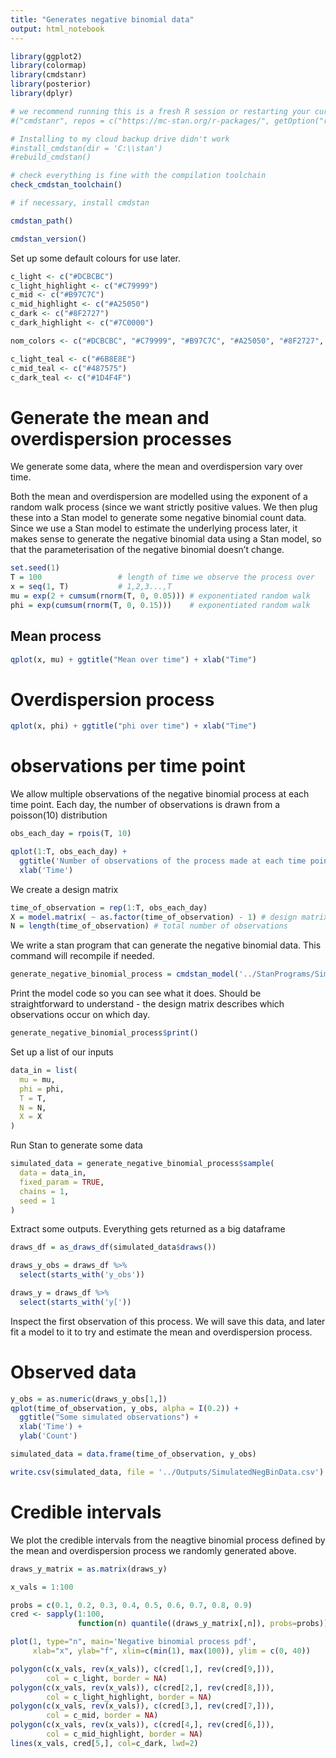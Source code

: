```yaml
---
title: "Generates negative binomial data"
output: html_notebook
---
```


```r
library(ggplot2)
library(colormap)
library(cmdstanr)
library(posterior)
library(dplyr)
```

```r
# we recommend running this is a fresh R session or restarting your current session
#("cmdstanr", repos = c("https://mc-stan.org/r-packages/", getOption("repos")))
```


```r
# Installing to my cloud backup drive didn't work
#install_cmdstan(dir = 'C:\\stan')
#rebuild_cmdstan()

# check everything is fine with the compilation toolchain
check_cmdstan_toolchain()

# if necessary, install cmdstan
```

```r
cmdstan_path()
```

```r
cmdstan_version()
```


Set up some default colours for use later.

```r

c_light <- c("#DCBCBC")
c_light_highlight <- c("#C79999")
c_mid <- c("#B97C7C")
c_mid_highlight <- c("#A25050")
c_dark <- c("#8F2727")
c_dark_highlight <- c("#7C0000")

nom_colors <- c("#DCBCBC", "#C79999", "#B97C7C", "#A25050", "#8F2727", "#7C0000")

c_light_teal <- c("#6B8E8E")
c_mid_teal <- c("#487575")
c_dark_teal <- c("#1D4F4F")
```

# Generate the mean and overdispersion processes 

We generate some data, where the mean and overdispersion vary over time.

Both the mean and overdispersion are modelled using the exponent of a random walk process (since we want strictly positive values. We then plug these into a Stan model to generate some negative binomial count data. Since we use a Stan model to estimate the underlying process later, it makes sense to generate the negative binomial data using a Stan model, so that the parameterisation of the negative binomial doesn't change.

```r
set.seed(1)
T = 100                 # length of time we observe the process over
x = seq(1, T)           # 1,2,3...,T
mu = exp(2 + cumsum(rnorm(T, 0, 0.05))) # exponentiated random walk
phi = exp(cumsum(rnorm(T, 0, 0.15)))    # exponentiated random walk
```

## Mean process

```r
qplot(x, mu) + ggtitle("Mean over time") + xlab("Time")
```

# Overdispersion process

```r
qplot(x, phi) + ggtitle("phi over time") + xlab("Time")
```

# observations per time point

We allow multiple observations of the negative binomial process at each time point. Each day, the number of observations is drawn from a poisson(10) distribution

```r
obs_each_day = rpois(T, 10)
```

```r
qplot(1:T, obs_each_day) + 
  ggtitle('Number of observations of the process made at each time point') +
  xlab('Time')
```

We create a design matrix

```r
time_of_observation = rep(1:T, obs_each_day)
X = model.matrix( ~ as.factor(time_of_observation) - 1) # design matrix
N = length(time_of_observation) # total number of observations
```

We write a stan program that can generate the negative binomial data. This command will recompile if needed.

```r
generate_negative_binomial_process = cmdstan_model('../StanPrograms/SimNegBinProcess.stan')
```

Print the model code so you can see what it does. Should be straightforward to understand - the design matrix describes which observations occur on which day.

```r
generate_negative_binomial_process$print()
```


Set up a list of our inputs

```r
data_in = list(
  mu = mu,
  phi = phi,
  T = T,
  N = N,
  X = X
)
```

Run Stan to generate some data

```r
simulated_data = generate_negative_binomial_process$sample(
  data = data_in,
  fixed_param = TRUE,
  chains = 1,
  seed = 1
)
```

Extract some outputs. Everything gets returned as a big dataframe 

```r
draws_df = as_draws_df(simulated_data$draws())

draws_y_obs = draws_df %>%
  select(starts_with('y_obs'))

draws_y = draws_df %>%
  select(starts_with('y['))
```

Inspect the first observation of this process. We will save this data, and later fit a model to it to try and estimate the mean and overdispersion process.

# Observed data

```r
y_obs = as.numeric(draws_y_obs[1,])
qplot(time_of_observation, y_obs, alpha = I(0.2)) +
  ggtitle("Some simulated observations") +
  xlab('Time') +
  ylab('Count')
```

```r
simulated_data = data.frame(time_of_observation, y_obs)
```

```r
write.csv(simulated_data, file = '../Outputs/SimulatedNegBinData.csv')
```

# Credible intervals

We plot the credible intervals from the neagtive binomial process defined by the mean and overdispersion process we randomly generated above.

```r

draws_y_matrix = as.matrix(draws_y)

x_vals = 1:100

probs = c(0.1, 0.2, 0.3, 0.4, 0.5, 0.6, 0.7, 0.8, 0.9)
cred <- sapply(1:100,
               function(n) quantile((draws_y_matrix[,n]), probs=probs))

plot(1, type="n", main='Negative binomial process pdf',
     xlab="x", ylab="f", xlim=c(min(1), max(100)), ylim = c(0, 40))

polygon(c(x_vals, rev(x_vals)), c(cred[1,], rev(cred[9,])),
        col = c_light, border = NA)
polygon(c(x_vals, rev(x_vals)), c(cred[2,], rev(cred[8,])),
        col = c_light_highlight, border = NA)
polygon(c(x_vals, rev(x_vals)), c(cred[3,], rev(cred[7,])),
        col = c_mid, border = NA)
polygon(c(x_vals, rev(x_vals)), c(cred[4,], rev(cred[6,])),
        col = c_mid_highlight, border = NA)
lines(x_vals, cred[5,], col=c_dark, lwd=2)
```

